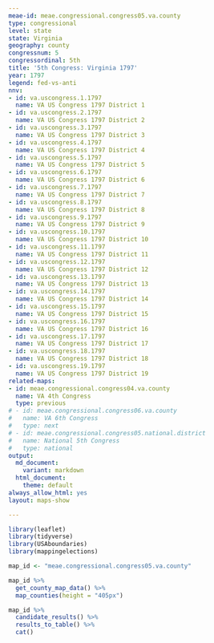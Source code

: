 ```yaml
---
meae-id: meae.congressional.congress05.va.county
type: congressional
level: state
state: Virginia
geography: county
congressnum: 5
congressordinal: 5th
title: '5th Congress: Virginia 1797'
year: 1797
legend: fed-vs-anti
nnv:
- id: va.uscongress.1.1797
  name: VA US Congress 1797 District 1
- id: va.uscongress.2.1797
  name: VA US Congress 1797 District 2
- id: va.uscongress.3.1797
  name: VA US Congress 1797 District 3
- id: va.uscongress.4.1797
  name: VA US Congress 1797 District 4
- id: va.uscongress.5.1797
  name: VA US Congress 1797 District 5
- id: va.uscongress.6.1797
  name: VA US Congress 1797 District 6
- id: va.uscongress.7.1797
  name: VA US Congress 1797 District 7
- id: va.uscongress.8.1797
  name: VA US Congress 1797 District 8
- id: va.uscongress.9.1797
  name: VA US Congress 1797 District 9
- id: va.uscongress.10.1797
  name: VA US Congress 1797 District 10
- id: va.uscongress.11.1797
  name: VA US Congress 1797 District 11
- id: va.uscongress.12.1797
  name: VA US Congress 1797 District 12
- id: va.uscongress.13.1797
  name: VA US Congress 1797 District 13
- id: va.uscongress.14.1797
  name: VA US Congress 1797 District 14
- id: va.uscongress.15.1797
  name: VA US Congress 1797 District 15
- id: va.uscongress.16.1797
  name: VA US Congress 1797 District 16
- id: va.uscongress.17.1797
  name: VA US Congress 1797 District 17
- id: va.uscongress.18.1797
  name: VA US Congress 1797 District 18
- id: va.uscongress.19.1797
  name: VA US Congress 1797 District 19
related-maps:
- id: meae.congressional.congress04.va.county
  name: VA 4th Congress
  type: previous
# - id: meae.congressional.congress06.va.county
#   name: VA 6th Congress
#   type: next
# - id: meae.congressional.congress05.national.district
#   name: National 5th Congress
#   type: national
output:
  md_document:
    variant: markdown
  html_document:
    theme: default
always_allow_html: yes
layout: maps-show

---
```


```r
library(leaflet)
library(tidyverse)
library(USAboundaries)
library(mappingelections)

map_id <- "meae.congressional.congress05.va.county"
```

<div class="map">

```r
map_id %>%
  get_county_map_data() %>%
  map_counties(height = "405px")
```

</div>

<div class="results-table">

```r
map_id %>%
  candidate_results() %>%
  results_to_table() %>%
  cat()
```

</div>
